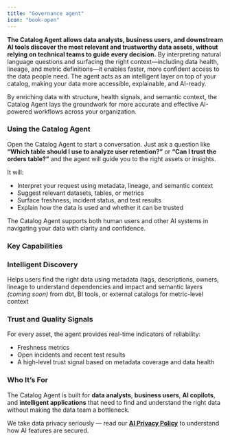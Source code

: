 ```yaml
---
title: "Governance agent"
icon: "book-open"
---
```


**The Catalog Agent allows data analysts, business users, and downstream AI tools discover the most relevant and trustworthy data assets, without relying on technical teams to guide every decision.** By interpreting natural language questions and surfacing the right context—including data health, lineage, and metric definitions—it enables faster, more confident access to the data people need. The agent acts as an intelligent layer on top of your catalog, making your data more accessible, explainable, and AI-ready.

By enriching data with structure, health signals, and semantic context, the Catalog Agent lays the groundwork for more accurate and effective AI-powered workflows across your organization.

### Using the Catalog Agent

Open the Catalog Agent to start a conversation. Just ask a question like **“Which table should I use to analyze user retention?”** or **“Can I trust the orders table?”** and the agent will guide you to the right assets or insights.

It will:

- Interpret your request using metadata, lineage, and semantic context
- Suggest relevant datasets, tables, or metrics
- Surface freshness, incident status, and test results
- Explain how the data is used and whether it can be trusted

The Catalog Agent supports both human users and other AI systems in navigating your data with clarity and confidence.

### Key Capabilities

### Intelligent Discovery

Helps users find the right data using metadata (tags, descriptions, owners, lineage to understand dependencies and impact and semantic layers *(coming soon)* from dbt, BI tools, or external catalogs for metric-level context

### Trust and Quality Signals

For every asset, the agent provides real-time indicators of reliability:

- Freshness metrics
- Open incidents and recent test results
- A high-level trust signal based on metadata coverage and data health

### Who It’s For

The Catalog Agent is built for **data analysts**, **business users**, **AI copilots**, and **intelligent applications** that need to find and understand the right data without making the data team a bottleneck.

<Check>We take data privacy seriously — read our [**AI Privacy Policy**](/cloud/general/ai-privacy-policy) to understand how AI features are secured.</Check>

